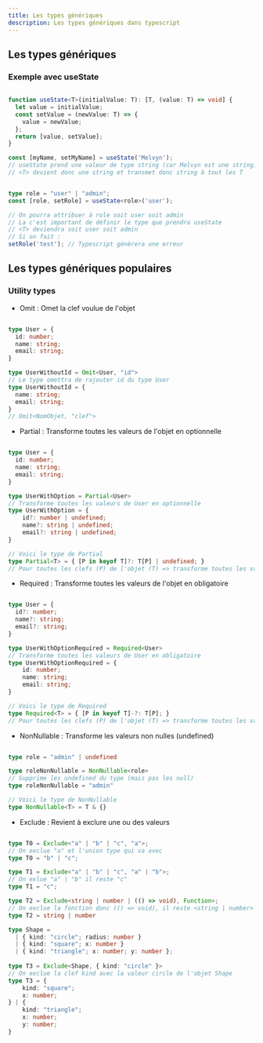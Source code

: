 ```yaml
---
title: Les types génériques
description: Les types génériques dans typescript
---
```


## Les types génériques

### Exemple avec useState

```ts 

function useState<T>(initialValue: T): [T, (value: T) => void] {
  let value = initialValue;
  const setValue = (newValue: T) => {
    value = newValue;
  };
  return [value, setValue];
}

const [myName, setMyName] = useState('Melvyn');
// useState prend une valeur de type string (car Melvyn est une string)
// <T> devient donc une string et transmet donc string à tout les T

```

```ts 

type role = "user" | "admin";
const [role, setRole] = useState<role>('user');

// On pourra attribuer à role soit user soit admin
// La c'est important de définir le type que prendra useState
// <T> deviendra soit user soit admin 
// Si on fait :
setRole('test'); // Typescript génèrera une erreur

```

## Les types génériques populaires

### Utility types

- Omit : Omet la clef voulue de l'objet

```ts

type User = {
  id: number;
  name: string;
  email: string;
}

type UserWithoutId = Omit<User, "id">
// Le type omettra de rajouter id du type User
type UserWithoutId = {
  name: string;
  email: string;
}
// Omit<NomObjet, "clef">

```

- Partial : Transforme toutes les valeurs de l'objet en optionnelle

```ts

type User = {
  id: number;
  name: string;
  email: string;
}

type UserWithOption = Partial<User>
// Transforme toutes les valeurs de User en optionnelle
type UserWithOption = {
    id?: number | undefined;
    name?: string | undefined;
    email?: string | undefined;
}

// Voici le type de Partial
type Partial<T> = { [P in keyof T]?: T[P] | undefined; }
// Pour toutes les clefs (P) de l'objet (T) => transforme toutes les valeurs de l'objet avec le type de la valeur et rajoute undefined

```

- Required : Transforme toutes les valeurs de l'objet en obligatoire

```ts

type User = {
  id?: number;
  name?: string;
  email?: string;
}

type UserWithOptionRequired = Required<User>
// Transforme toutes les valeurs de User en obligatoire
type UserWithOptionRequired = {
    id: number;
    name: string;
    email: string;
}

// Voici le type de Required
type Required<T> = { [P in keyof T]-?: T[P]; }
// Pour toutes les clefs (P) de l'objet (T) => transforme toutes les valeurs de l'objet avec son type et supprime undefined

```

- NonNullable : Transforme les valeurs non nulles (undefined)

```ts

type role = "admin" | undefined

type roleNonNullable = NonNullable<role>
// Supprime les undefined du type (mais pas les null)
type roleNonNullable = "admin"

// Voici le type de NonNullable
type NonNullable<T> = T & {}

```

- Exclude : Revient à exclure une ou des valeurs

```ts

type T0 = Exclude<"a" | "b" | "c", "a">;
// On exclue "a" et l'union type qui va avec
type T0 = "b" | "c";

type T1 = Exclude<"a" | "b" | "c", "a" | "b">;
// On exlue "a" | "b" il reste "c"
type T1 = "c";

type T2 = Exclude<string | number | (() => void), Function>;
// On exclue la fonction donc (() => void), il reste <string | number>
type T2 = string | number

type Shape =
  | { kind: "circle"; radius: number }
  | { kind: "square"; x: number }
  | { kind: "triangle"; x: number; y: number };
 
type T3 = Exclude<Shape, { kind: "circle" }>
// On exclue la clef kind avec la valeur circle de l'objet Shape
type T3 = {
    kind: "square";
    x: number;
} | {
    kind: "triangle";
    x: number;
    y: number;
}


```